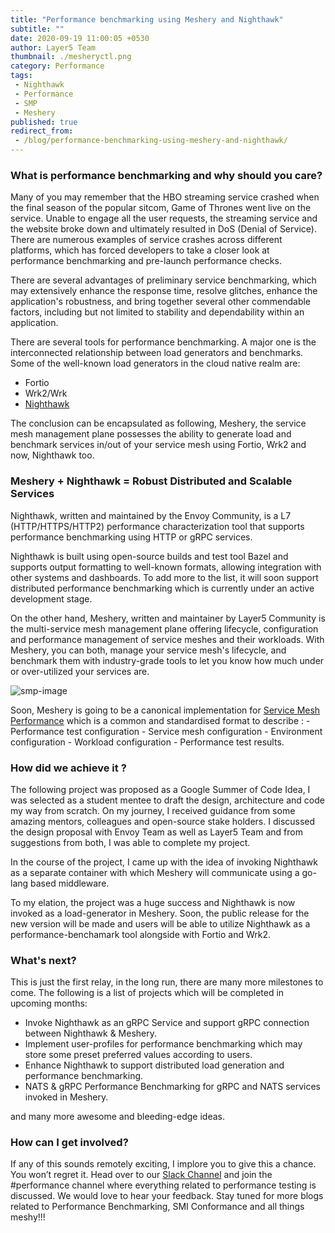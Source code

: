 ---
title: "Performance benchmarking using Meshery and Nighthawk"
subtitle: ""
date: 2020-09-19 11:00:05 +0530
author: Layer5 Team
thumbnail: ./mesheryctl.png
category: Performance
tags:
 - Nighthawk
 - Performance
 - SMP
 - Meshery
published: true
redirect_from:
 - /blog/performance-benchmarking-using-meshery-and-nighthawk/
---


<BlogWrapper>

### What is performance benchmarking and why should you care?

Many of you may remember that the HBO streaming service crashed when the final season of the popular sitcom, Game of Thrones went live on the service. Unable to engage all the user requests, the streaming service and the website broke down and ultimately resulted in DoS (Denial of Service). There are numerous examples of service crashes across different platforms, which has forced developers to take a closer look at performance benchmarking and pre-launch performance checks.

There are several advantages of preliminary service benchmarking, which may extensively enhance the response time, resolve glitches, enhance the application's robustness, and bring together several other commendable factors, including but not limited to stability and dependability within an application.

There are several tools for performance benchmarking. A major one is the interconnected relationship between load generators and benchmarks. Some of the well-known load generators in the cloud native realm are:

<ul>
    <li>Fortio</li>
    <li>Wrk2/Wrk</li>
    <li><a href="/projects/nighthawk">Nighthawk</a></li>
</ul>

The conclusion can be encapsulated as following, Meshery, the service mesh management plane possesses the ability to generate load and benchmark services in/out of your service mesh using Fortio, Wrk2 and now, Nighthawk too.

### Meshery + Nighthawk = Robust Distributed and Scalable Services

Nighthawk, written and maintained by the Envoy Community, is a L7 (HTTP/HTTPS/HTTP2) performance characterization tool that supports performance benchmarking using HTTP or gRPC services.

Nighthawk is built using open-source builds and test tool Bazel and supports output formatting to well-known formats, allowing integration with other systems and dashboards. To add more to the list, it will soon support distributed performance benchmarking which is currently under an active development stage.

On the other hand, Meshery, written and maintainer by Layer5 Community is the multi-service mesh management plane offering lifecycle, configuration and performance management of service meshes and their workloads. With Meshery, you can both, manage your service mesh's lifecycle, and benchmark them with industry-grade tools to let you know how much under or over-utilized your services are.

<img src={smpImg} alt="smp-image" className="image-left smp-image"/>

Soon, Meshery is going to be a canonical implementation for [Service Mesh Performance](https://github.com/layer5io/service-mesh-performance) which is a common and standardised format to describe : - Performance test configuration - Service mesh configuration - Environment configuration - Workload configuration - Performance test results.

### How did we achieve it ?
The following project was proposed as a Google Summer of Code Idea, I was selected as a student mentee to draft the design, architecture and code my way from scratch. On my journey, I received guidance from some amazing mentors, colleagues and open-source stake holders. I discussed the design proposal with Envoy Team as well as Layer5 Team and from suggestions from both, I was able to complete my project.

In the course of the project, I came up with the idea of invoking Nighthawk as a separate container with which Meshery will communicate using a go-lang based middleware.

To my elation, the project was a huge success and Nighthawk is now invoked as a load-generator in Meshery. Soon, the public release for the new version will be made and users will be able to utilize Nighthawk as a performance-benchamark tool alongside with Fortio and Wrk2.

### What's next?
This is just the first relay, in the long run, there are many more milestones to come. The following is a list of projects which will be completed in upcoming months:

- Invoke Nighthawk as an gRPC Service and support gRPC connection between Nighthawk & Meshery.
- Implement user-profiles for performance benchmarking which may store some preset preferred values according to users.
- Enhance Nighthawk to support distributed load generation and performance benchmarking.
- NATS & gRPC Performance Benchmarking for gRPC and NATS services invoked in Meshery.

and many more awesome and bleeding-edge ideas.

### How can I get involved?
If any of this sounds remotely exciting, I implore you to give this a chance. You won’t regret it. Head over to our [Slack Channel](http://slack.layer5.io) and join the #performance channel where everything related to performance testing is discussed. We would love to hear your feedback. Stay tuned for more blogs related to Performance Benchmarking, SMI Conformance and all things meshy!!!


</BlogWrapper>
